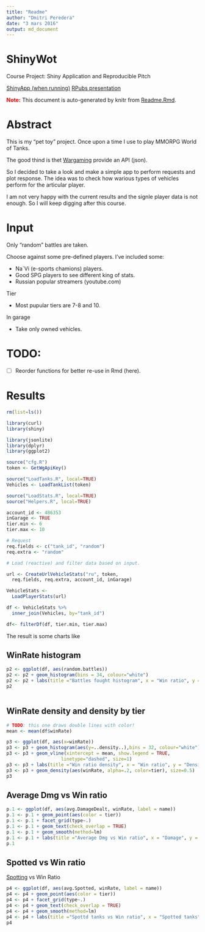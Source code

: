 ```yaml
---
title: "Readme"
author: "Dmitri Peredera"
date: "3 mars 2016"
output: md_document
---
```


# ShinyWot

Course Project: Shiny Application and Reproducible Pitch

[ShinyApp (when running)](https://muhomorik.shinyapps.io/ShinyWot/) 
[RPubs presentation](http://rpubs.com/Muhomorik/ShinyWot)

<span style="color:red">**Note:** </span>This document is auto-generated by knitr from [Readme.Rmd](Readme.Rmd).

# Abstract #

This is my "pet toy" project. Once upon a time I use to play MMORPG World of Tanks.

The good thind is thet [Wargaming ](https://eu.wargaming.net/developers/documentation/guide/getting-started/) provide an API (json).

So I decided to take a look and make a simple app to perform requests and plot response. The idea was to check how warious types of vehicles perform for the articular player.

I am not very happy with the current results and the signle player data is not enough. So I will keep digging after this course.

# Input #

Only "random" battles are taken.

Choose against some pre-defined players. I've included some:

- Na`Vi (e-sports chamions) players.
- Good SPG players to see different king of stats.
- Russian popular streamers (youtube.com)

Tier

- Most pupular tiers are 7-8 and 10.

In garage

- Take only owned vehicles.

# TODO: #

- [ ] Reorder functions for better re-use in Rmd (here).

# Results #


```r

rm(list=ls())

library(curl)
library(shiny)

library(jsonlite)
library(dplyr)
library(ggplot2)

```

```r
source("cfg.R")
token <- GetWgApiKey()

source("LoadTanks.R", local=TRUE)
Vehicles <- LoadTankList(token)

source("LoadStats.R", local=TRUE)
source("Helpers.R", local=TRUE)

account_id <- 486353
inGarage <- TRUE
tier.min <- 6
tier.max <- 10

```

```r

# Request
req.fields <- c("tank_id", "random")
req.extra <- "random"

# Load (reactive) and filter data based on input.

url <- CreateUrlVehicleStats("ru", token, 
  req.fields, req.extra, account_id, inGarage)

VehicleStats <- 
  LoadPlayerStats(url)

df <- VehicleStats %>% 
  inner_join(Vehicles, by="tank_id")

df<- filterDf(df, tier.min, tier.max)


```

The result is some charts like 

## WinRate histogram ##

```r

p2 <- ggplot(df, aes(random.battles)) 
p2 <- p2 + geom_histogram(bins = 34, colour="white")
p2 <- p2 + labs(title ="Battles fought histogram", x = "Win ratio", y = "Count")
p2
    
```

## WinRate density and density by tier ##

```r

# TODO: this one draws double lines with color!
mean <- mean(df$winRate)

p3 <- ggplot(df, aes(x=winRate)) 
p3 <- p3 + geom_histogram(aes(y=..density..),bins = 32, colour="white")
p3 <- p3 + geom_vline(xintercept = mean, show.legend = TRUE,
                    linetype="dashed", size=1)
p3 <- p3 + labs(title ="Win ratio density", x = "Win ratio", y = "Density")
p3 <- p3 + geom_density(aes(winRate, alpha=.2, color=tier), size=0.5)
p3

```

## Average Dmg vs Win ratio ##

```r

p.1 <- ggplot(df, aes(avg.DamageDealt, winRate, label = name)) 
p.1 <- p.1 + geom_point(aes(color = tier))
p.1 <- p.1 + facet_grid(type~.)
p.1 <- p.1 + geom_text(check_overlap = TRUE)
p.1 <- p.1 + geom_smooth(method=lm)
p.1 <- p.1 + labs(title ="Average Dmg vs Win ratio", x = "Damage", y = "Win ratio")
p.1

```

## Spotted vs Win ratio ##

[Spotting](http://wiki.wargaming.net/en/Battle_Mechanics#Spotting_Mechanics) vs Win Ratio


```r

p4 <- ggplot(df, aes(avg.Spotted, winRate, label = name)) 
p4 <- p4 + geom_point(aes(color = tier))
p4 <- p4 + facet_grid(type~.)
p4 <- p4 + geom_text(check_overlap = TRUE)
p4 <- p4 + geom_smooth(method=lm)
p4 <- p4 + labs(title ="Spottd tanks vs Win ratio", x = "Spotted tanks", y = "Win ratio")
p4

```






